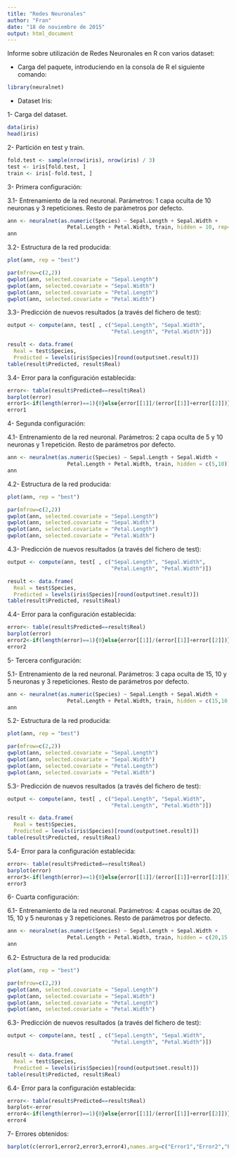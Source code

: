 ```yaml
---
title: "Redes Neuronales"
author: "Fran"
date: "18 de noviembre de 2015"
output: html_document
---
```


Informe sobre utilización de Redes Neuronales en R con varios dataset:

- Carga del paquete, introduciendo en la consola de R el siguiente comando:

```r
library(neuralnet)
```

- Dataset Iris:

1- Carga del dataset.

```r
data(iris)
head(iris)
```


2- Partición en test y train.

```r
fold.test <- sample(nrow(iris), nrow(iris) / 3)
test <- iris[fold.test, ]
train <- iris[-fold.test, ]
```

3- Primera configuración:

3.1- Entrenamiento de la red neuronal.
  Parámetros: 1 capa oculta de 10 neuronas y 3 repeticiones.
  Resto de parámetros por defecto.

```r
ann <- neuralnet(as.numeric(Species) ~ Sepal.Length + Sepal.Width + 
                   Petal.Length + Petal.Width, train, hidden = 10, rep=3)
ann
```

3.2- Estructura de la red producida:

```r
plot(ann, rep = "best")

par(mfrow=c(2,2))
gwplot(ann, selected.covariate = "Sepal.Length")
gwplot(ann, selected.covariate = "Sepal.Width")
gwplot(ann, selected.covariate = "Petal.Length")
gwplot(ann, selected.covariate = "Petal.Width")
```

3.3- Predicción de nuevos resultados (a través del fichero de test):

```r
output <- compute(ann, test[ , c("Sepal.Length", "Sepal.Width", 
                                 "Petal.Length", "Petal.Width")])

result <- data.frame(
  Real = test$Species, 
  Predicted = levels(iris$Species)[round(output$net.result)])
table(result$Predicted, result$Real)
```

3.4- Error para la configuración establecida:

```r
error<- table(result$Predicted==result$Real)
barplot(error)
error1<-if(length(error)==1){0}else{error[[1]]/(error[[1]]+error[[2]])}
error1
```
4- Segunda configuración:
  
4.1- Entrenamiento de la red neuronal.
  Parámetros: 2 capa oculta de 5 y 10 neuronas y 1 repetición.
  Resto de parámetros por defecto.

```r
ann <- neuralnet(as.numeric(Species) ~ Sepal.Length + Sepal.Width + 
                   Petal.Length + Petal.Width, train, hidden = c(5,10))
ann
```

4.2- Estructura de la red producida:

```r
plot(ann, rep = "best")

par(mfrow=c(2,2))
gwplot(ann, selected.covariate = "Sepal.Length")
gwplot(ann, selected.covariate = "Sepal.Width")
gwplot(ann, selected.covariate = "Petal.Length")
gwplot(ann, selected.covariate = "Petal.Width")
```

4.3- Predicción de nuevos resultados (a través del fichero de test):

```r
output <- compute(ann, test[ , c("Sepal.Length", "Sepal.Width", 
                                 "Petal.Length", "Petal.Width")])

result <- data.frame(
  Real = test$Species, 
  Predicted = levels(iris$Species)[round(output$net.result)])
table(result$Predicted, result$Real)
```

4.4- Error para la configuración establecida:

```r
error<- table(result$Predicted==result$Real)
barplot(error)
error2<-if(length(error)==1){0}else{error[[1]]/(error[[1]]+error[[2]])}
error2
```

5- Tercera configuración:
  
5.1- Entrenamiento de la red neuronal.
  Parámetros: 3 capa oculta de 15, 10 y 5 neuronas y 3 repeticiones.
  Resto de parámetros por defecto.

```r
ann <- neuralnet(as.numeric(Species) ~ Sepal.Length + Sepal.Width + 
                   Petal.Length + Petal.Width, train, hidden = c(15,10,5), rep=3)
ann
```

5.2- Estructura de la red producida:

```r
plot(ann, rep = "best")

par(mfrow=c(2,2))
gwplot(ann, selected.covariate = "Sepal.Length")
gwplot(ann, selected.covariate = "Sepal.Width")
gwplot(ann, selected.covariate = "Petal.Length")
gwplot(ann, selected.covariate = "Petal.Width")
```

5.3- Predicción de nuevos resultados (a través del fichero de test):

```r
output <- compute(ann, test[ , c("Sepal.Length", "Sepal.Width", 
                                 "Petal.Length", "Petal.Width")])

result <- data.frame(
  Real = test$Species, 
  Predicted = levels(iris$Species)[round(output$net.result)])
table(result$Predicted, result$Real)
```

5.4- Error para la configuración establecida:

```r
error<- table(result$Predicted==result$Real)
barplot(error)
error3<-if(length(error)==1){0}else{error[[1]]/(error[[1]]+error[[2]])}
error3
````

6- Cuarta configuración:
  
6.1- Entrenamiento de la red neuronal.
  Parámetros: 4 capas ocultas de 20, 15, 10 y 5 neuronas y 3 repeticiones.
  Resto de parámetros por defecto.

```r
ann <- neuralnet(as.numeric(Species) ~ Sepal.Length + Sepal.Width + 
                   Petal.Length + Petal.Width, train, hidden = c(20,15,10,5), rep=3)
ann
```

6.2- Estructura de la red producida:

```r
plot(ann, rep = "best")

par(mfrow=c(2,2))
gwplot(ann, selected.covariate = "Sepal.Length")
gwplot(ann, selected.covariate = "Sepal.Width")
gwplot(ann, selected.covariate = "Petal.Length")
gwplot(ann, selected.covariate = "Petal.Width")
```

6.3- Predicción de nuevos resultados (a través del fichero de test):

```r
output <- compute(ann, test[ , c("Sepal.Length", "Sepal.Width", 
                                 "Petal.Length", "Petal.Width")])

result <- data.frame(
  Real = test$Species, 
  Predicted = levels(iris$Species)[round(output$net.result)])
table(result$Predicted, result$Real)
```

6.4- Error para la configuración establecida:

```r
error<- table(result$Predicted==result$Real)
barplot<-error
error4<-if(length(error)==1){0}else{error[[1]]/(error[[1]]+error[[2]])}
error4
````


7- Errores obtenidos:

```r
barplot(c(error1,error2,error3,error4),names.arg=c("Error1","Error2","Error3","Error4"),main="Errores Obtenidos",xlab="Configuración",ylab="Error")

```


